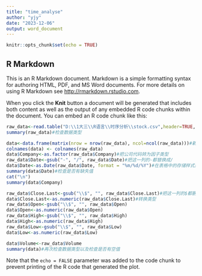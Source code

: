 ```yaml
---
title: "time_analyse"
author: "yjy"
date: "2023-12-06"
output: word_document
---
```


```r
knitr::opts_chunk$set(echo = TRUE)
```

## R Markdown

This is an R Markdown document. Markdown is a simple formatting syntax for authoring HTML, PDF, and MS Word documents. For more details on using R Markdown see <http://rmarkdown.rstudio.com>.

When you click the **Knit** button a document will be generated that includes both content as well as the output of any embedded R code chunks within the document. You can embed an R code chunk like this:

```r
raw_data<-read.table("D:\\1大三\\R语言\\时序分析\\stock.csv",header=TRUE,sep=",")
summary(raw_data)#检查数据类型
```


```r
data<-data.frame(matrix(nrow = nrow(raw_data), ncol=ncol(raw_data)))#新建一个空的数据框，用于存储处理后的数据
colnames(data) <- colnames(raw_data)
data$Company<-as.factor(raw_data$Company)#把公司代码转为因子类型
raw_data$Date<-gsub("-", "/", raw_data$Date)#把这一列的-都替换成/
data$Date<-as.Date(raw_data$Date, format = "%m/%d/%Y")#在表格中的存储样式是：07/17/2023
summary(data$Date)#检查是否有缺失值
cat("\n")
summary(data$Company)
```

```r
raw_data$Close.Last<-gsub("\\$", "", raw_data$Close.Last)#把这一列的$都删掉
data$Close.Last<-as.numeric(raw_data$Close.Last)#转换类型
raw_data$Open<-gsub("\\$", "", raw_data$Open)
data$Open<-as.numeric(raw_data$Open)
raw_data$High<-gsub("\\$", "", raw_data$High)
data$High<-as.numeric(raw_data$High)
raw_data$Low<-gsub("\\$", "", raw_data$Low)
data$Low<-as.numeric(raw_data$Low)

data$Volume<-raw_data$Volume
summary(data)#再次检查数据类型以及检查是否有空值
```

Note that the `echo = FALSE` parameter was added to the code chunk to prevent printing of the R code that generated the plot.

